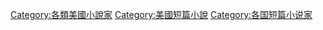 [[Category:各類美國小說家|Category:各類美國小說家]]
[[Category:美國短篇小說|Category:美國短篇小說]]
[[Category:各国短篇小说家|Category:各国短篇小说家]]